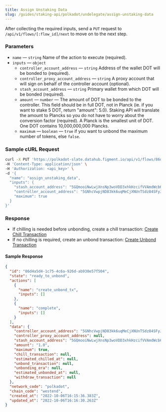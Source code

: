 ```yaml
---
title: Assign Unstaking Data
slug: /guides/staking-api/polkadot/undelegate/assign-unstaking-data
---
```


After collecting the required inputs, send a `PUT` request to `/api/v1/flows/[:flow_id]/next` to move on to the next step.

### Parameters

- `name` &mdash; `string` Name of the action to execute (required).
- `inputs` &mdash; `object`
  - `controller_account_address` &mdash; `string` Address of the wallet DOT will be bonded to (required).
  - `controller_proxy_account_address` &mdash; `string` A proxy account that will sign on behalf of the controller account (optional).
  - `stash_account_address` &mdash; `string` Primary wallet from which DOT will be bonded (required).
  - `amount` &mdash; `number` &mdash; The amount of DOT to be bonded to the controller. This field should be in full DOT, not in Planck (ie. if you want to stake 5 DOT, return "amount": 5.0). Staking API will translate the amount to Plancks so you do not have to worry about the conversion factor (required). A Planck is the smallest unit of DOT. One DOT contains 10,000,000,000 Plancks.
  - `maximum` &mdash; `boolean` &mdash; `true` if you want to unbond the maximum number of tokens, else `false`.

### Sample cURL Request

```bash {5-10}
curl -X PUT 'https://polkadot-slate.datahub.figment.io/api/v1/flows/86d4a5d4-1c75-4c6a-926d-ab930e57f504/next' \
-H 'Content-Type: application/json' \
-H 'Authorization: <api_key>' \
-d '{
  "name": "assign_unstaking_data",
  "inputs": {
    "stash_account_address": "5GQmooiNwLwjXnsNp3woVDD3xhkHzcifVVAmdWcb6FaRVA4L",
    "controller_account_address": "5GNhcVwpjND83kk6uqMeCjXNUnTSdz84SFyJmd3NmZe4uvrC",
    "maximum": true
  }
}'
```

### Response

- If chilling is needed before unbonding, create a chill transaction: [Create Chill Transaction](/guides/staking-api/polkadot/undelegate/create-chill-transaction)
- If no chilling is required, create an unbond transaction: [Create Unbond Transaction](/guides/staking-api/polkadot/undelegate/create-unbond-transaction)

#### Sample Response

```json
{
  "id": "86d4a5d4-1c75-4c6a-926d-ab930e57f504",
  "state": "ready_to_unbond",
  "actions": [
    {
      "name": "create_unbond_tx",
      "inputs": []
    },
    {
      "name": "complete",
      "inputs": []
    }
  ],
  "data": {
    "controller_account_address": "5GNhcVwpjND83kk6uqMeCjXNUnTSdz84SFyJmd3NmZe4uvrC",
    "controller_proxy_account_address": null,
    "stash_account_address": "5GQmooiNwLwjXnsNp3woVDD3xhkHzcifVVAmdWcb6FaRVA4L",
    "amount": "1.0",
    "maximum": true,
    "chill_transaction": null,
    "estimated_chilled_at": null,
    "unbond_transaction": null,
    "unbonding_era": null,
    "estimated_unbonded_at": null,
    "withdraw_transaction": null
  },
  "network_code": "polkadot",
  "chain_code": "westend",
  "created_at": "2022-10-06T16:15:36.383Z",
  "updated_at": "2022-10-06T16:16:30.263Z"
}
```
